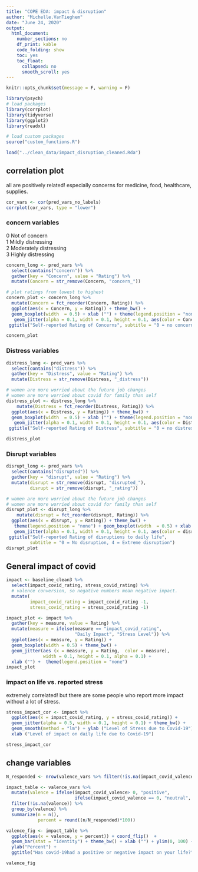 ```yaml
---
title: "COPE EDA: impact & disruption"
author: "Michelle.VanTieghem"
date: "June 24, 2020"
output:
  html_document:
    number_sections: no
    df_print: kable
    code_folding: show
    toc: yes
    toc_float:
      collapsed: no
      smooth_scroll: yes
---
```



```r
knitr::opts_chunk$set(message = F, warning = F)

library(psych)
# load packages
library(corrplot)
library(tidyverse)
library(ggplot2)
library(readxl)

# load custom packages
source("custom_functions.R")
```

```r
load("../clean_data/impact_disruption_cleaned.Rda")
```

## correlation plot 
all are positively related! 
especially concerns for medicine, food, healthcare, supplies.
```r

cor_vars <- cor(pred_vars_no_labels)
corrplot(cor_vars, type = "lower")

```

### concern variables
0	Not of concern \
1	Mildly distressing \
2	Moderately distressing \
3	Highly distressing \

```r

concern_long <- pred_vars %>%
  select(contains("concern")) %>% 
  gather(key = "Concern", value = "Rating") %>%
  mutate(Concern = str_remove(Concern, "concern_"))

# plot ratings from lowest to highest
concern_plot <- concern_long %>%
  mutate(Concern = fct_reorder(Concern, Rating)) %>%
  ggplot(aes(x = Concern, y = Rating)) + theme_bw() + 
  geom_boxplot(width  = 0.5) + xlab ("") + theme(legend.position = "none") +
   geom_jitter(alpha = 0.1, width = 0.1, height = 0.1, aes(color = Concern)) +
 ggtitle("Self-reported Rating of Concerns", subtitle = "0 = no concern, 3 = very concerned")

concern_plot
```

### Distress variables

```r
distress_long <- pred_vars %>%
  select(contains("distress")) %>%
  gather(key = "Distress", value = "Rating") %>%
  mutate(Distress = str_remove(Distress, "_distress"))

# women are more worried about the future job changes 
# women are more worried about covid for family than self
distress_plot <- distress_long %>%
    mutate(Distress = fct_reorder(Distress, Rating)) %>%
  ggplot(aes(x = Distress, y = Rating)) + theme_bw() + 
  geom_boxplot(width  = 0.5) + xlab ("") + theme(legend.position = "none") +
   geom_jitter(alpha = 0.1, width = 0.1, height = 0.1, aes(color = Distress)) +
 ggtitle("Self-reported Rating of Distress", subtitle = "0 = no distress, 7 = very distressing")

distress_plot
```


### Disrupt variables
```r
disrupt_long <- pred_vars %>%
  select(contains("disrupted")) %>%
  gather(key = "disrupt", value = "Rating") %>%
  mutate(disrupt = str_remove(disrupt, "disrupted_"), 
         disrupt = str_remove(disrupt, "_rating"))

# women are more worried about the future job changes 
# women are more worried about covid for family than self
disrupt_plot <- disrupt_long %>%
    mutate(disrupt = fct_reorder(disrupt, Rating)) %>%
  ggplot(aes(x = disrupt, y = Rating)) + theme_bw() +
   theme(legend.position = "none") + geom_boxplot(width  = 0.5) + xlab ("") +
   geom_jitter(alpha = 0.1, width = 0.1, height = 0.1, aes(color = disrupt)) + 
 ggtitle("Self-reported Rating of disruptions to daily life", 
         subtitle = "0 = No disruption, 4 = Extreme disruption")
disrupt_plot

```

## General impact of covid
```r
impact <- baseline_clean3 %>%
  select(impact_covid_rating, stress_covid_rating) %>%
  # valence conversion, so negative numbers mean negative impact.
  mutate(
         impact_covid_rating = impact_covid_rating -1, 
         stress_covid_rating = stress_covid_rating -1)
```

```r
impact_plot <- impact %>%
  gather(key = measure, value = Rating) %>% 
  mutate(measure = ifelse(measure == "impact_covid_rating", 
                          "Daily Impact", "Stress Level")) %>%
  ggplot(aes(x = measure, y = Rating)) + 
  geom_boxplot(width = 0.5) + theme_bw() + 
  geom_jitter(aes (x = measure, y = Rating,  color = measure), 
              width = 0.1, height = 0.1, alpha = 0.1) + 
  xlab ("") +  theme(legend.position = "none") 
impact_plot
```

### impact on life vs. reported stress
extremely correlated! but there are some people who report more impact without a lot of stress.
```r

stress_impact_cor <- impact %>%
  ggplot(aes(x = impact_covid_rating, y = stress_covid_rating)) +
  geom_jitter(alpha = 0.5, width = 0.1, height = 0.1) + theme_bw() +
  geom_smooth(method = "lm") + ylab ("Level of Stress due to Covid-19") + 
  xlab ("Level of impact on daily life due to Covid-19")

stress_impact_cor
```

## change variables 

```r
N_responded <- nrow(valence_vars %>% filter(!is.na(impact_covid_valence)))

impact_table <- valence_vars %>%  
  mutate(valence = ifelse(impact_covid_valence> 0, "positive",
                          ifelse(impact_covid_valence == 0, "neutral", "negative"))) %>%
  filter(!is.na(valence)) %>%
  group_by(valence) %>%
  summarize(n = n(), 
            percent = round((n/N_responded)*100))

valence_fig <- impact_table %>%
  ggplot(aes(x = valence, y = percent)) + coord_flip()  +
  geom_bar(stat = "identity") + theme_bw() + xlab ("") + ylim(0, 100) +
  ylab("Percent") +
  ggtitle("Has covid-19had a positive or negative impact on your life?")

valence_fig
```

